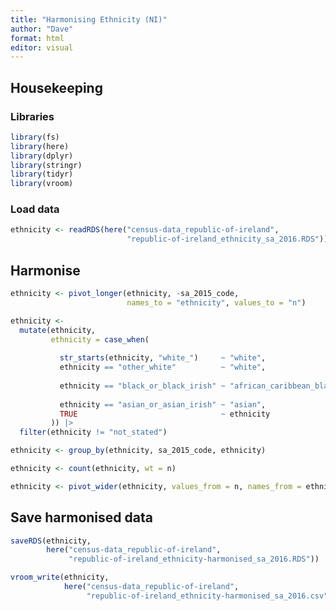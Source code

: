 ```yaml
---
title: "Harmonising Ethnicity (NI)"
author: "Dave"
format: html
editor: visual
---
```


## Housekeeping

### Libraries

```r
library(fs)
library(here)
library(dplyr)
library(stringr)
library(tidyr)
library(vroom)
```

### Load data

```r
ethnicity <- readRDS(here("census-data_republic-of-ireland",
                          "republic-of-ireland_ethnicity_sa_2016.RDS"))
```

## Harmonise

```r
ethnicity <- pivot_longer(ethnicity, -sa_2015_code,
                          names_to = "ethnicity", values_to = "n")

ethnicity <-
  mutate(ethnicity,
         ethnicity = case_when(
           
           str_starts(ethnicity, "white_")     ~ "white",
           ethnicity == "other_white"          ~ "white",
           
           ethnicity == "black_or_black_irish" ~ "african_caribbean_black",
           
           ethnicity == "asian_or_asian_irish" ~ "asian",
           TRUE                                ~ ethnicity
         )) |> 
  filter(ethnicity != "not_stated")

ethnicity <- group_by(ethnicity, sa_2015_code, ethnicity)

ethnicity <- count(ethnicity, wt = n)

ethnicity <- pivot_wider(ethnicity, values_from = n, names_from = ethnicity)
```

## Save harmonised data

```r
saveRDS(ethnicity,
        here("census-data_republic-of-ireland",
             "republic-of-ireland_ethnicity-harmonised_sa_2016.RDS"))

vroom_write(ethnicity, 
            here("census-data_republic-of-ireland",
                 "republic-of-ireland_ethnicity-harmonised_sa_2016.csv"))
```
